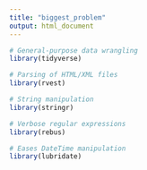 ```yaml
---
title: "biggest_problem"
output: html_document
---
```


```r
# General-purpose data wrangling
library(tidyverse)  

# Parsing of HTML/XML files  
library(rvest)    

# String manipulation
library(stringr)   

# Verbose regular expressions
library(rebus)     

# Eases DateTime manipulation
library(lubridate)
```


